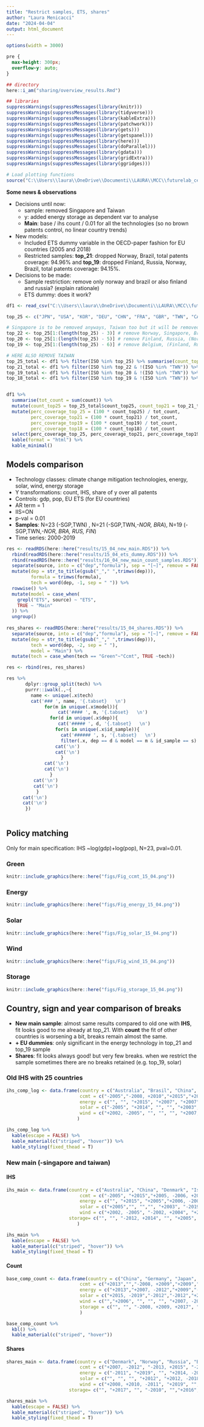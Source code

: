 ```yaml
---
title: "Restrict samples, ETS, shares"
author: "Laura Menicacci"
date: "2024-04-04"
output: html_document
---
```


```r
options(width = 3000)
```

```css
pre {
  max-height: 300px;
  overflow-y: auto;
}

```


```r
## directory
here::i_am("sharing/overview_results.Rmd")

## libraries
suppressWarnings(suppressMessages(library(knitr)))
suppressWarnings(suppressMessages(library(tidyverse)))
suppressWarnings(suppressMessages(library(kableExtra)))
suppressWarnings(suppressMessages(library(patchwork)))
suppressWarnings(suppressMessages(library(gets)))
suppressWarnings(suppressMessages(library(getspanel)))
suppressWarnings(suppressMessages(library(here)))
suppressWarnings(suppressMessages(library(doParallel)))
suppressWarnings(suppressMessages(library(gdata)))
suppressWarnings(suppressMessages(library(gridExtra)))
suppressWarnings(suppressMessages(library(ggridges)))

# Load plotting functions
source("C:\\Users\\laura\\OneDrive\\Documenti\\LAURA\\MCC\\futurelab_ceres\\patent_data_project\\code\\plotting_functions.R")
```


**Some news & observations**
 
 * Decisions until now: 
    * sample: removed Singapore and Taiwan
    * y: added energy storage as dependent var to analyse
    * **Main**: base / ihs count / 0.01 for all the technologies (so no brown patents control, no linear country trends)
 * New models:
   * Included ETS dummy variable in the OECD-paper fashion for EU countries (2005 and 2018)
   * Restricted samples: **top_21**: dropped Norway, Brazil, total patents coverage: 94.96% and **top_19**: dropped Finland, Russia, Norway, Brazil, total patents coverage: 94.15%. 
 * Decisions to be made:
   * Sample restriction: remove only norway and brazil or also finland and russia? (explain rationale)
   * ETS dummy: does it work? 

```r

df1 <- read_csv("C:\\Users\\laura\\OneDrive\\Documenti\\LAURA\\MCC\\futurelab_ceres\\patent_data_project\\data\\patents_panel_5techs.csv", show_col_types = F) # this is the dataset with only the 5 technologies of interest for our study, 1995-2020, full country sample (196)  # sort top patenting countries by mean

top_25 <- c("JPN", "USA", "KOR", "DEU", "CHN", "FRA", "GBR", "TWN", "CAN", "ITA", "DNK", "NLD", "IND", "AUT", "CHE", "SWE", "ESP", "AUS", "ISR", "BEL", "FIN", "RUS", "NOR", "SGP", "BRA")

# Singapore is to be removed anyways, Taiwan too but it will be removed later since it's not in the last, here we're only dropping least patenting countries among the top 25
top_22 <- top_25[1:(length(top_25) - 3)] # remove Norway, Singapore, Brazil
top_20 <- top_25[1:(length(top_25) - 5)] # remove Finland, Russia, (Norway, Singapore, Brazil)
top_19 <- top_25[1:(length(top_25) - 6)] # remove Belgium, (Finland, Russia, Norway, Singapore, Brazil)

# HERE ALSO REMOVE TAIWAN
top_25_total <- df1 %>% filter(ISO %in% top_25) %>% summarise(count_top25 = sum(count))
top_21_total <- df1 %>% filter(ISO %in% top_22 & !(ISO %in% "TWN")) %>% summarise(count_top21 = sum(count))
top_19_total <- df1 %>% filter(ISO %in% top_20 & !(ISO %in% "TWN")) %>% summarise(count_top19 = sum(count))
top_18_total <- df1 %>% filter(ISO %in% top_19 & !(ISO %in% "TWN")) %>% summarise(count_top18 = sum(count))


df1 %>% 
  summarise(tot_count = sum(count)) %>% 
  mutate(count_top25 = top_25_total$count_top25, count_top21 = top_21_total$count_top21, count_top19 = top_19_total$count_top19, count_top18 = top_18_total$count_top18) %>% 
  mutate(perc_coverage_top_25 = (100 * count_top25) / tot_count, 
         perc_coverage_top21 = (100 * count_top21) / tot_count, 
         perc_coverage_top19 = (100 * count_top19) / tot_count,
         perc_coverage_top18 = (100 * count_top18) / tot_count         ) %>%
  select(perc_coverage_top_25, perc_coverage_top21, perc_coverage_top19, perc_coverage_top18) %>% 
  kable(format = "html") %>% 
  kable_minimal()

```


## Models comparison {.tabset}

 * Technology classes: climate change mitigation technologies, energy, solar, wind, energy storage
 * Y transformations: count, IHS, share of y over all patents
 * Controls: gdp, pop, EU ETS (for EU countries)
 * AR term = 1
 * IIS=ON
 * p-val = 0.01
 * **Samples**: N=23 (-SGP,TWN) , N=21 (-SGP,TWN,*-NOR, BRA*), N=19 (-SGP,TWN,*-NOR, BRA, RUS, FIN*)
 * Time series: 2000-2019

```r

res <- readRDS(here::here("results/15_04_new_main.RDS")) %>% 
  rbind(readRDS(here::here("results/15_04_ets_dummy.RDS"))) %>% 
  rbind(readRDS(here::here("results/16_04_new_main_count_samples.RDS"))) %>% 
  separate(source, into = c("dep","formula"), sep = "[~]", remove = FALSE) %>%
  mutate(dep = str_to_title(gsub("_"," ",trimws(dep))),
         formula = trimws(formula), 
         tech = word(dep, -1, sep = " ")) %>% 
  rowwise() %>%
  mutate(model = case_when(
    grepl("ETS", source) ~ "ETS",
    TRUE ~ "Main"
  )) %>%
  ungroup()
  
res_shares <- readRDS(here::here("results/15_04_shares.RDS")) %>% 
  separate(source, into = c("dep","formula"), sep = "[~]", remove = FALSE) %>%
  mutate(dep = str_to_title(gsub("_"," ",trimws(dep))),
         tech = word(dep, -2, sep = " "), 
         model = "Main") %>% 
  mutate(tech = case_when(tech == "Green"~"Ccmt", TRUE ~tech))

res <- rbind(res, res_shares)

res %>%
       dplyr::group_split(tech) %>%
       purrr::iwalk(.,~{
         name <- unique(.x$tech)
         cat('### ', name, '{.tabset}   \n')
              for(m in unique(.x$model)){
                   cat('#### ', m, '{.tabset}   \n')
                for(d in unique(.x$dep)){
                   cat('##### ', d, '{.tabset}   \n')
                  for(s in unique(.x$id_sample)){
                    cat('###### ', s, '{.tabset}   \n')
                    filter(.x, dep == d & model == m & id_sample == s) %>% gen_p(., auto = TRUE)
                  cat('\n')
                  cat('\n')
                    }
              cat('\n')
              cat('\n')
                }
          cat('\n')
          cat('\n')
           }
      cat('\n')
      cat('\n')
       })
       
```


## Policy matching {.tabset}

Only for main specification: IHS ~log(gdp)+log(pop), N=23, pval=0.01. 

### Green {.tabset}

```r

knitr::include_graphics(here::here("figs/Fig_ccmt_15_04.png"))

```


### Energy {.tabset}

```r

knitr::include_graphics(here::here("figs/Fig_energy_15_04.png"))

```

### Solar {.tabset}

```r

knitr::include_graphics(here::here("figs/Fig_solar_15_04.png"))

```

### Wind {.tabset}

```r

knitr::include_graphics(here::here("figs/Fig_wind_15_04.png"))

```

### Storage {.tabset}

```r

knitr::include_graphics(here::here("figs/Fig_storage_15_04.png"))

```

## Country, sign and year comparison of breaks {.tabset}

 * **New main sample**: almost same results compared to old one with **IHS**, fit looks good to me already at top_21. With **count** the fit of other countries is worsening a bit, breaks remain almost the same. 
 * **+ EU dummies**: only significant in the energy technology in top_21 and top_19 sample
 * **Shares**: fit looks always good! but very few breaks. when we restrict the sample sometimes there are no breaks retained (e.g. top_19, solar)

### Old IHS with 25 countries {.tabset}

```r
ihs_comp_log <- data.frame(country = c("Australia", "Brasil", "China", "Denmark", "Singapore","Spain", "Russia", "South Korea", "Taiwan", "Austria", "Finland", "India"), 
                           ccmt = c("-2005","-2008, +2010","+2015","+2005, -2006, +2007","+2003", "", "", "","","", "", ""),
                           energy = c("", "", "+2015", "+2007", "+2007", "+2003", "-2007", "", "", "", "", ""), 
                           solar = c("-2005", "+2014", "", "", "+2003", "+2003", "-2019", "+2007", "+2006", "", "+2012", ""),
                           wind = c("+2002, -2005", "", "", "", "+2007, -2012", "", "", "","","-2002", "", "+2008")
                          )

ihs_comp_log %>% 
  kable(escape = FALSE) %>%
  kable_material(c("striped", "hover")) %>% 
  kable_styling(fixed_thead = T)
```


### New main (-singapore and taiwan) {.tabset}

#### IHS {.tabset}

```r
ihs_main <- data.frame(country = c("Australia", "China", "Denmark", "Israel", "Spain", "Russia","Brasil", "Finland", "South Korea", "Austria", "India", "Norway", "Belgium"), 
                           ccmt = c("-2005", "+2015","+2005, -2006, +2007","+2006, -2009, -2018", "", "", "", "", "", "", "", "", ""),
                           energy = c("", "+2015", "+2005","+2006, -2009", "+2003", "-2007", "", "", "", "", "", "", ""), 
                           solar = c("+2005","", "","", "+2003", "-2019","+2014", "+2012", "+2007","", "", "", ""),
                           wind = c("+2002, -2005", "-2002, +2004", "+2006", "", "", "-2004", "", "","","-2002", "+2008","", ""), 
                       storage= c("", "", "-2012, +2014", "", "+2005", "-2017", "+2008, -2010, +2014", "-2002, +2005","","+2007", "", "+2003, +2017", "-2003")
                          )

ihs_main %>% 
  kable(escape = FALSE) %>%
  kable_material(c("striped", "hover")) %>% 
  kable_styling(fixed_thead = T)
```

#### Count {.tabset}
```r
base_comp_count <- data.frame(country = c("China", "Germany", "Japan", "South Korea", "USA", "Denmark"), 
                           ccmt = c("+2013","","-2008, +2009","+2009","+2006, -2014", ""),
                           energy = c("+2013","+2007, -2012","+2009","-2014","+2006, -2014", ""), 
                           solar = c("+2015, -2019","-2012","-2012","+2007","+2006, -2011", ""),
                           wind = c("","+2006", "", "", "", "+2007, -2012, +2014"), 
                           storage = c("", "", "-2008, +2009, +2017", "-2006, +2009", "", "")
                           )

base_comp_count %>% 
  kbl() %>%
  kable_material(c("striped", "hover"))


```


#### Shares {.tabset}

```r
shares_main <- data.frame(country = c("Denmark", "Norway", "Russia", "Brasil", "Spain","Austria", "Germany", "Japan", "South Korea"), 
                           ccmt = c("+2007, -2012", "-2013, +2015", "-2015", "", "", "", "", "", ""),
                           energy = c("-2011", "+2019", "", "+2014, -2016, +2018", "", "", "", "",""), 
                           solar = c("", "", "", "+2012", "+2012, -2018", "", "", "", ""),
                           wind = c("+2008, +2010, -2011", "+2019", "", "", "","", "", "", ""), 
                       storage= c("", "+2017", "", "-2010", "","+2016", "+2009", "+2009", "+2009"))

shares_main %>% 
  kable(escape = FALSE) %>%
  kable_material(c("striped", "hover")) %>% 
  kable_styling(fixed_thead = T)
```

